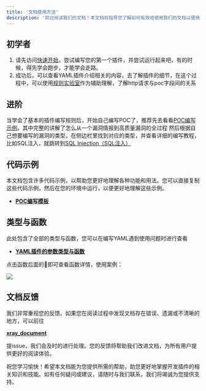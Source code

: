 ```yaml
---
title: '文档使用方法'
description: '欢迎阅读我们的文档！本文档将指导您了解如何有效地使用我们的文档以便快速上手'
---
```


## 初学者

1. 请先访问[快速开始](/guide/QuickStart.md)，尝试编写您的第一个插件，并尝试运行起来吧，有的时候，得先学会跑步，才能学会走路。
2. 成功后，可以查看YAML插件介绍相关的内容，去了解插件的细节，在这个过程中，可以使用[规则实验室](https://poc.xray.cool)作为辅助理解，了解http请求与poc字段间的关系

## 进阶

当学会了基本的插件编写规则后，开始自己编写POC了，推荐先去看看[POC编写示例](/guide/course/phaseIII.md)，其中完整的讲解了怎么从一个漏洞情报到高质量漏洞的全过程
然后根据自己想要编写的漏洞的类型，在侧边栏里找到对应的类型，并查看详细的编写教程，比如SQL注入，就跳转到[SQL Injection（SQL注入）](/guide/hiq/sql_injection.md)

## 代码示例

本文档包含许多代码示例，以帮助您更好地理解各种功能和用法。您可以直接复制这些代码示例，然后在您的环境中运行，以便更好地理解这些示例。
- [**POC编写模板**](/guide/yaml/yaml_poc_template.md)

## 类型与函数

此处包含了全部的类型与函数，您可以在编写YAML遇到使用问题时进行查看
- [**YAML插件的参数类型与函数**](/guide/yaml/yaml_type_func.md)

点击函数后面的🔎即可查看函数详情，使用案例：

![](../assets/poc/bsubmatch-detail.png)

## 文档反馈

我们非常重视您的反馈。如果您在阅读过程中发现文档存在错误、遗漏或不清晰的地方，可以前往

[**xray_document**](https://github.com/chaitin/xray_document)

提issue，我们会及时的进行处理。您的反馈将帮助我们改进文档，为所有用户提供更好的阅读体验。


祝您学习愉快！希望本文档能为您提供所需的帮助，助您更好地掌握开发插件的相关知识和技能。如有任何疑问或建议，请随时与我们联系，我们将竭诚为您提供支持。
